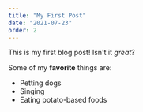 ```yaml
---
title: "My First Post"
date: "2021-07-23"
order: 2
---
```


This is my first blog post! Isn't it *great*?

Some of my **favorite** things are:

* Petting dogs
* Singing
* Eating potato-based foods

